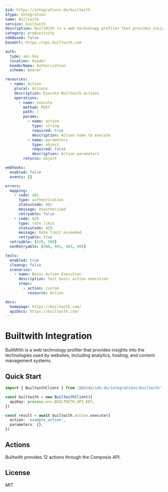 ```yaml
---
$id: https://integrations.do/builtwith
$type: Integration
name: Builtwith
service: builtwith
description: BuiltWith is a web technology profiler that provides insights into the technologies used by websites, including analytics, hosting, and content management systems.
category: productivity
sdkBased: false
baseUrl: https://api.builtwith.com

auth:
  type: api-key
  location: header
  headerName: Authorization
  scheme: Bearer

resources:
  - name: Action
    plural: Actions
    description: Execute Builtwith actions
    operations:
      - name: execute
        method: POST
        path: /
        params:
          - name: action
            type: string
            required: true
            description: Action name to execute
          - name: parameters
            type: object
            required: false
            description: Action parameters
        returns: object

webhooks:
  enabled: false
  events: []

errors:
  mapping:
    - code: 401
      type: authentication
      statusCode: 401
      message: Unauthorized
      retryable: false
    - code: 429
      type: rate_limit
      statusCode: 429
      message: Rate limit exceeded
      retryable: true
  retryable: [429, 500]
  nonRetryable: [400, 401, 403, 404]

tests:
  enabled: true
  cleanup: false
  scenarios:
    - name: Basic Action Execution
      description: Test basic action execution
      steps:
        - action: custom
          resource: Action

docs:
  homepage: https://builtwith.com/
  apiDocs: https://builtwith.com/
---
```


# Builtwith Integration

BuiltWith is a web technology profiler that provides insights into the technologies used by websites, including analytics, hosting, and content management systems.

## Quick Start

```typescript
import { BuiltwithClient } from '@dotdo/sdk.do/integrations/builtwith'

const builtwith = new BuiltwithClient({
  apiKey: process.env.BUILTWITH_API_KEY,
})

const result = await builtwith.action.execute({
  action: 'example_action',
  parameters: {},
})
```

## Actions

Builtwith provides 12 actions through the Composio API.

## License

MIT
